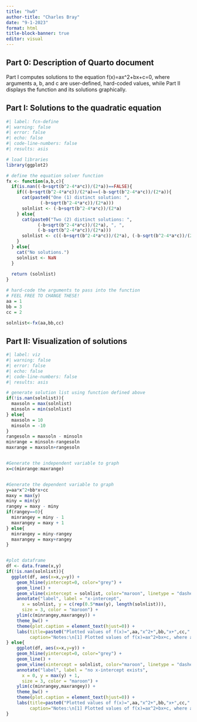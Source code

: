 ```yaml
---
title: "hw0"
author-title: "Charles Bray"
date: "9-1-2023"
format: html
title-block-banner: true
editor: visual
---
```


## Part 0: Description of Quarto document
Part I computes solutions to the equation f(x)=ax^2+bx+c=0, where arguments a, b, and c are user-defined, hard-coded values, while Part II displays the function and its solutions graphically.

## Part I: Solutions to the quadratic equation

```r
#| label: fcn-define
#| warning: false
#| error: false
#| echo: false
#| code-line-numbers: false
#| results: asis

# load libraries
library(ggplot2)

# define the equation solver function
fx <- function(a,b,c){
  if(is.nan((-b+sqrt(b^2-4*a*c))/(2*a))==FALSE){
    if((-b+sqrt(b^2-4*a*c))/(2*a)==(-b-sqrt(b^2-4*a*c))/(2*a)){
      cat(paste0("One (1) distinct solution: ",
             (-b+sqrt(b^2-4*a*c))/(2*a)))
      solnlist <- (-b+sqrt(b^2-4*a*c))/(2*a)
    } else{
      cat(paste0("Two (2) distinct solutions: ",
            (-b+sqrt(b^2-4*a*c))/(2*a), ", ",
            (-b-sqrt(b^2-4*a*c))/(2*a)))
      solnlist <- c((-b+sqrt(b^2-4*a*c))/(2*a), (-b-sqrt(b^2-4*a*c))/(2*a))
    }
  } else{
    cat("No solutions.")
    solnlist <- NaN
  } 
  
  return (solnlist)
}

# hard-code the arguments to pass into the function
# FEEL FREE TO CHANGE THESE!
aa = 1
bb = 3
cc = 2

solnlist<-fx(aa,bb,cc)

```

## Part II: Visualization of solutions

```r
#| label: viz
#| warning: false
#| error: false
#| echo: false
#| code-line-numbers: false
#| results: asis

# generate solution list using function defined above
if(!is.nan(solnlist)){
  maxsoln = max(solnlist)
  minsoln = min(solnlist)
} else{
  maxsoln = 10
  minsoln = -10
}
rangesoln = maxsoln - minsoln
minrange = minsoln-rangesoln
maxrange = maxsoln+rangesoln


#Generate the independent variable to graph
x=c(minrange:maxrange)


#Generate the dependent variable to graph
y=aa*x^2+bb*x+cc
maxy = max(y)
miny = min(y)
rangey = maxy - miny
if(rangey==0){
  minrangey = miny - 1
  maxrangey = maxy + 1
} else{
  minrangey = miny-rangey
  maxrangey = maxy+rangey
}


#plot dataframe
df <- data.frame(x,y)
if(!is.nan(solnlist)){
  ggplot(df, aes(x=x,y=y)) +
    geom_hline(yintercept=0, color="grey") +
    geom_line() +
    geom_vline(xintercept = solnlist, color="maroon", linetype = "dashed") +
    annotate("label", label = "x-intercept",
      x = solnlist, y = c(rep(0.5*max(y), length(solnlist))),
      size = 3, color = "maroon") +
    ylim(c(minrangey,maxrangey)) +
    theme_bw() +
    theme(plot.caption = element_text(hjust=0)) +
    labs(title=paste0("Plotted values of f(x)=",aa,"x^2+",bb,"x+",cc," and solutions to f(x)=0."),
         caption="Notes:\n[1] Plotted values of f(x)=ax^2+bx+c, where a, b, and c are user-defined.\n[2] Dashed red line(s) indicate x-intercept, when a solution to ax^2+bx+c=0 exists.")
} else{
    ggplot(df, aes(x=x,y=y)) +
    geom_hline(yintercept=0, color="grey") +
    geom_line() +
    geom_vline(xintercept = solnlist, color="maroon", linetype = "dashed") +
    annotate("label", label = "no x-intercept exists",
      x = 0, y = max(y) + 1,
      size = 3, color = "maroon") +
    ylim(c(minrangey,maxrangey)) +
    theme_bw() +
    theme(plot.caption = element_text(hjust=0)) +
    labs(title=paste0("Plotted values of f(x)=",aa,"x^2+",bb,"x+",cc," and solutions to f(x)=0."),
         caption="Notes:\n[1] Plotted values of f(x)=ax^2+bx+c, where a, b, and c are user-defined.\n[2] Dashed red line(s) indicate x-intercept, when a solution to ax^2+bx+c=0 exists.")
}

```

